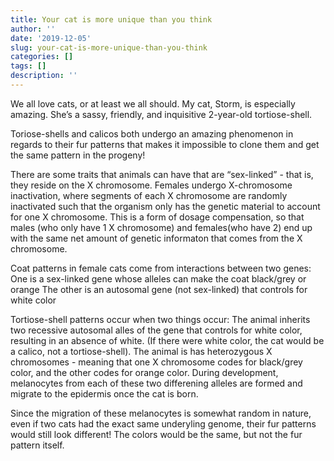 ```yaml
---
title: Your cat is more unique than you think
author: ''
date: '2019-12-05'
slug: your-cat-is-more-unique-than-you-think
categories: []
tags: []
description: ''
---
```


We all love cats, or at least we all should. My cat, Storm, is especially amazing. She's a sassy, friendly, and inquisitive 2-year-old tortiose-shell. 

Toriose-shells and calicos both undergo an amazing phenomenon in regards to their fur patterns that makes it impossible to clone them and get the same pattern in the progeny!

There are some traits that animals can have that are "sex-linked" - that is, they reside on the X chromosome. Females undergo X-chromosome inactivation, where segments of each X chromosome are randomly inactivated such that the organism only has the genetic material to account for one X chromosome. This is a form of dosage compensation, so that males (who only have 1 X chromosome) and females(who have 2) end up with the same net amount of genetic informaton that comes from the X chromosome. 

Coat patterns in female cats come from interactions between two genes:
One is a sex-linked gene whose alleles can make the coat black/grey or orange
The other is an autosomal gene (not sex-linked) that controls for white color

Tortiose-shell patterns occur when two things occur:
The animal inherits two recessive autosomal alles of the gene that controls for white color, resulting in an absence of white. (If there were white color, the cat would be a calico, not a tortiose-shell).
The animal is has heterozygous X chromosomes - meaning that one X chromosome codes for black/grey color, and the other codes for orange color. During development, melanocytes from each of these two differening alleles are formed and migrate to the epidermis once the cat is born. 

Since the migration of these melanocytes is somewhat random in nature, even if two cats had the exact same underyling genome, their fur patterns would still look different! The colors would be the same, but not the fur pattern itself.  


